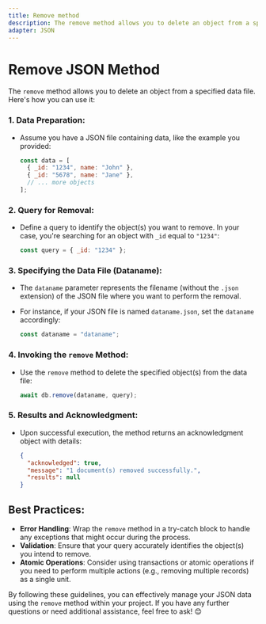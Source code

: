 ```yaml
---
title: Remove method
description: The remove method allows you to delete an object from a specified data file. Here's how you can use it
adapter: JSON
---
```


# Remove JSON Method

The `remove` method allows you to delete an object from a specified data file. Here's how you can use it:

### 1. **Data Preparation:**
   - Assume you have a JSON file containing data, like the example you provided:

     ```javascript
     const data = [
       { _id: "1234", name: "John" },
       { _id: "5678", name: "Jane" },
       // ... more objects
     ];
     ```

### 2. **Query for Removal:**
   - Define a query to identify the object(s) you want to remove. In your case, you're searching for an object with `_id` equal to `"1234"`:

     ```javascript
     const query = { _id: "1234" };
     ```

### 3. **Specifying the Data File (Dataname):**
   - The `dataname` parameter represents the filename (without the `.json` extension) of the JSON file where you want to perform the removal.
   - For instance, if your JSON file is named `dataname.json`, set the `dataname` accordingly:

     ```javascript
     const dataname = "dataname";
     ```

### 4. **Invoking the `remove` Method:**
   - Use the `remove` method to delete the specified object(s) from the data file:

     ```javascript
     await db.remove(dataname, query);
     ```

### 5. **Results and Acknowledgment:**
   - Upon successful execution, the method returns an acknowledgment object with details:

     ```json
     {
       "acknowledged": true,
       "message": "1 document(s) removed successfully.",
       "results": null
     }
     ```

## Best Practices:
- **Error Handling**: Wrap the `remove` method in a try-catch block to handle any exceptions that might occur during the process.
- **Validation**: Ensure that your query accurately identifies the object(s) you intend to remove.
- **Atomic Operations**: Consider using transactions or atomic operations if you need to perform multiple actions (e.g., removing multiple records) as a single unit.

By following these guidelines, you can effectively manage your JSON data using the `remove` method within your project. If you have any further questions or need additional assistance, feel free to ask! 😊